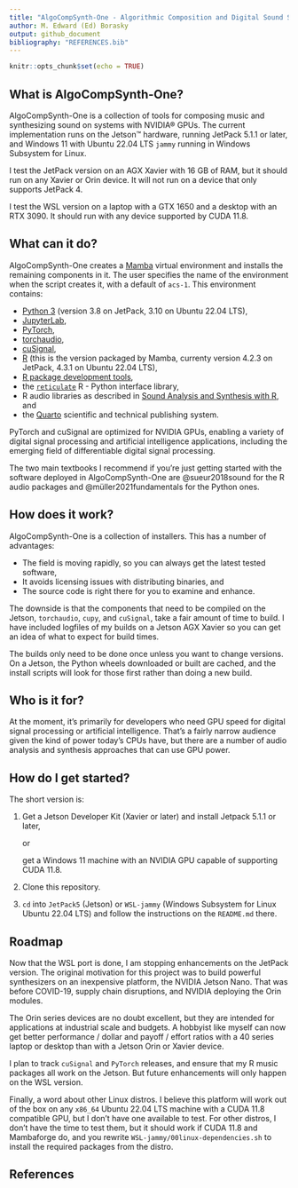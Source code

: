 ```yaml
---
title: "AlgoCompSynth-One - Algorithmic Composition and Digital Sound Synthesis"
author: M. Edward (Ed) Borasky
output: github_document
bibliography: "REFERENCES.bib"
---
```


```r
knitr::opts_chunk$set(echo = TRUE)
```

## What is AlgoCompSynth-One?

AlgoCompSynth-One is a collection of tools for composing music and synthesizing
sound on systems with NVIDIA® GPUs. The current implementation runs on
the Jetson™ hardware, running JetPack 5.1.1 or later, and Windows 11 with
Ubuntu 22.04 LTS `jammy` running in Windows Subsystem for Linux.

I test the JetPack version on an AGX Xavier with 16 GB of RAM, but it should
run on any Xavier or Orin device. It will not run on a device that only
supports JetPack 4.

I test the WSL version on a laptop with a GTX 1650 and a desktop with an
RTX 3090. It should run with any device supported by CUDA 11.8.

## What can it do?

AlgoCompSynth-One creates a
[Mamba](https://mamba.readthedocs.io/en/latest/index.html) virtual environment
and installs the remaining components in it. The user specifies the name of the
environment when the script creates it, with a default of `acs-1`.
This environment contains:

- [Python 3](https://www.python.org/) (version 3.8 on JetPack, 3.10 on Ubuntu
22.04 LTS),
- [JupyterLab](https://jupyter.org/),
- [PyTorch](https://pytorch.org/),
- [torchaudio](https://pytorch.org/audio/stable/index.html),
- [cuSignal](https://github.com/rapidsai/cusignal),
- [R](https://www.r-project.org/) (this is the version packaged by Mamba,
currenty version 4.2.3 on JetPack, 4.3.1 on Ubuntu 22.04 LTS),
- [R package development tools](https://devtools.r-lib.org/),
- the [`reticulate`](https://rstudio.github.io/reticulate/) R - Python interface
library,
- R audio libraries as described in
[Sound Analysis and Synthesis with R](https://link.springer.com/book/10.1007/978-3-319-77647-7), and
- the [Quarto](https://quarto.org/) scientific and technical publishing system.

PyTorch and cuSignal are optimized for NVIDIA GPUs, enabling a variety
of digital signal processing and artificial intelligence applications,
including the emerging field of differentiable digital signal processing.

The two main textbooks I recommend if you're just getting started with the
software deployed in AlgoCompSynth-One are @sueur2018sound for the R audio
packages and @müller2021fundamentals for the Python ones.

## How does it work?

AlgoCompSynth-One is a collection of installers. This has a number of
advantages:

- The field is moving rapidly, so you can always get the latest tested software,
- It avoids licensing issues with distributing binaries, and
- The source code is right there for you to examine and enhance.

The downside is that the components that need to be compiled on the Jetson,
`torchaudio`, `cupy`, and `cuSignal`, take a fair amount of time to
build. I have included logfiles of my builds on a Jetson AGX Xavier so you
can get an idea of what to expect for build times.

The builds only need to be done once unless you want to change versions. On a
Jetson, the Python wheels downloaded or built are cached, and the install
scripts will look for those first rather than doing a new build.

## Who is it for?

At the moment, it's primarily for developers who need GPU speed for digital
signal processing or artificial intelligence. That's a fairly narrow audience
given the kind of power today's CPUs have, but there are a number of audio
analysis and synthesis approaches that can use GPU power.

## How do I get started?

The short version is:

1. Get a Jetson Developer Kit (Xavier or later) and install Jetpack 5.1.1 or later,

    or

    get a Windows 11 machine with an NVIDIA GPU capable of supporting CUDA 11.8.

2. Clone this repository.

3. `cd` into `JetPack5` (Jetson)  or `WSL-jammy` (Windows Subsystem for Linux
Ubuntu 22.04 LTS) and follow the instructions on the `README.md` there.

## Roadmap

Now that the WSL port is done, I am stopping enhancements on the JetPack version.
The original motivation for this project was to build powerful synthesizers on
an inexpensive platform, the NVIDIA Jetson Nano. That was before COVID-19, supply
chain disruptions, and NVIDIA deploying the Orin modules.

The Orin series devices are no doubt excellent, but they are intended for
applications at industrial scale and budgets. A hobbyist like myself can now
get better performance / dollar and payoff / effort ratios with a 40 series
laptop or desktop than with a Jetson Orin or Xavier device.

I plan to track `cuSignal` and `PyTorch` releases, and ensure that my R music
packages all work on the Jetson. But future enhancements will only happen on
the WSL version.

Finally, a word about other Linux distros. I believe this platform will work
out of the box on any `x86_64` Ubuntu 22.04 LTS machine with a CUDA 11.8
compatible GPU, but I don't have one available to test. For other distros,
I don't have the time to test them, but it should work if CUDA 11.8 and 
Mambaforge do, and you rewrite `WSL-jammy/00linux-dependencies.sh` to
install the required packages from the distro.

## References

